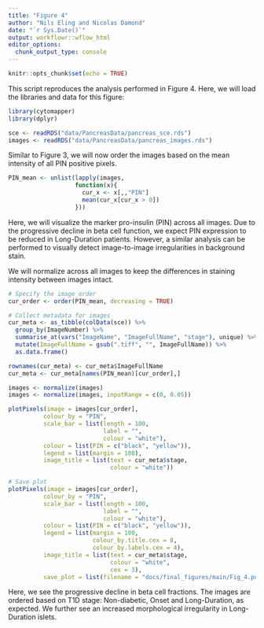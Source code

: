 ```yaml
---
title: "Figure 4"
author: "Nils Eling and Nicolas Damond"
date: "`r Sys.Date()`"
output: workflowr::wflow_html
editor_options:
  chunk_output_type: console
---
```


```r
knitr::opts_chunk$set(echo = TRUE)
```

This script reproduces the analysis performed in Figure 4.
Here, we will load the libraries and data for this figure:

```r
library(cytomapper)
library(dplyr)

sce <- readRDS("data/PancreasData/pancreas_sce.rds")
images <- readRDS("data/PancreasData/pancreas_images.rds")
```

Similar to Figure 3, we will now order the images based on the mean intensity of all PIN positive pixels. 

```r
PIN_mean <- unlist(lapply(images,
                   function(x){
                     cur_x <- x[,,"PIN"]
                     mean(cur_x[cur_x > 0])
                   }))
```

Here, we will visualize the marker pro-insulin (PIN) across all images.
Due to the progressive decline in beta cell function, we expect PIN expression to be reduced in Long-Duration patients.
However, a similar analysis can be performed to visually detect image-to-image irregularities in background stain.

We will normalize across all images to keep the differences in staining intensity between images intact.

```r
# Specify the image order
cur_order <- order(PIN_mean, decreasing = TRUE)

# Collect metadata for images
cur_meta <- as_tibble(colData(sce)) %>%
  group_by(ImageNumber) %>%
  summarise_at(vars("ImageName", "ImageFullName", "stage"), unique) %>%
  mutate(ImageFullName = gsub(".tiff", "", ImageFullName)) %>%
  as.data.frame()

rownames(cur_meta) <- cur_meta$ImageFullName
cur_meta <- cur_meta[names(PIN_mean)[cur_order],]

images <- normalize(images)
images <- normalize(images, inputRange = c(0, 0.05))

plotPixels(image = images[cur_order],
          colour_by = "PIN",
          scale_bar = list(length = 100,
                           label = "",
                           colour = "white"),
          colour = list(PIN = c("black", "yellow")),
          legend = list(margin = 100),
          image_title = list(text = cur_meta$stage,
                             colour = "white"))

# Save plot
plotPixels(image = images[cur_order],
          colour_by = "PIN",
          scale_bar = list(length = 100,
                           label = "",
                           colour = "white"),
          colour = list(PIN = c("black", "yellow")),
          legend = list(margin = 100,
                        colour_by.title.cex = 8,
                        colour_by.labels.cex = 4),
          image_title = list(text = cur_meta$stage,
                             colour = "white",
                             cex = 3),
          save_plot = list(filename = "docs/final_figures/main/Fig_4.png"))
```

Here, we see the progressive decline in beta cell fractions. 
The images are ordered based on T1D stage: Non-diabetic, Onset and Long-Duration, as expected.
We further see an increased morphological irregularity in Long-Duration islets.

